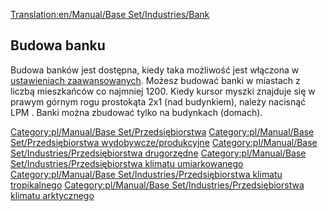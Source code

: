 [[Translation:en/Manual/Base Set/Industries/Bank]]

{{pl/Manual/Base Set/Przedsiębiorstwa|name=Bank
|image=en/Manual/Base Set/Industries/Bank.png
|caption=Umiarkowany
|image2=en/Manual/Base Set/Industries/Tropicalbank.png
|caption2=Arktyczny & Tropikalny
|climates=[[pl/Manual/Klimat]], [[pl/Manual/Klimat]], [[pl/Manual/Klimat]]
|accepts=[[pl/Manual/Base Set/Cargos/Kosztowności|Kosztowności]] (tylko Umiarkowany), [[pl/Manual/Base Set/Cargos/Złoto|Złoto]] (tylko Arktyczny), [[pl/Manual/Base Set/Cargos/Diamenty|Diamenty]] (tylko Tropikalny)
|produces=[[pl/Manual/Base Set/Cargos/Kosztowności|Kosztowności]] (tylko Umiarkowany)
}}

==Budowa banku==
Budowa banków jest dostępna, kiedy taka możliwość jest włączona w [[pl/Archive/Manual/Settings/Ustawienia zaawansowane/Ekonomia#budowa-przedsiebiorstw-wydobywczych|ustawieniach zaawansowanych]]. Możesz budować banki w miastach z liczbą mieszkańców co najmniej 1200. Kiedy kursor myszki znajduje się w prawym górnym rogu prostokąta 2x1 (nad budynkiem), należy nacisnąć LPM . Banki można zbudować tylko na budynkach (domach).

{{pl/Manual/Navbox Industries}}

[[Category:pl/Manual/Base Set/Przedsiębiorstwa]]
[[Category:pl/Manual/Base Set/Przedsiębiorstwa wydobywcze/produkcyjne]]
[[Category:pl/Manual/Base Set/Industries/Przedsiębiorstwa drugorzędne]]
[[Category:pl/Manual/Base Set/Industries/Przedsiębiorstwa klimatu umiarkowanego]]
[[Category:pl/Manual/Base Set/Industries/Przedsiębiorstwa klimatu tropikalnego]]
[[Category:pl/Manual/Base Set/Industries/Przedsiębiorstwa klimatu arktycznego]]